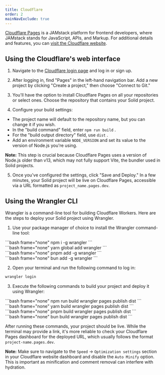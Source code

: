 ```yaml
---
title: Cloudflare
order: 2
mainNavExclude: true
---
```


[Cloudflare Pages](https://pages.cloudflare.com/) is a JAMstack platform for frontend developers, where JAMstack stands for JavaScript, APIs, and Markup.
For additional details and features, you can [visit the Cloudflare website](https://pages.cloudflare.com/).

## Using the Cloudflare's web interface

1. Navigate to the [Cloudflare login page](https://dash.cloudflare.com/login) and log in or sign up.

<EraserLink
	href="https://app.eraser.io/workspace/w9y9PNVjwSqDCEPNTEoe?elements=UE1AFe5oESDQkepKNaMxtA"
	preview="https://app.eraser.io/workspace/w9y9PNVjwSqDCEPNTEoe/preview?elements=UE1AFe5oESDQkepKNaMxtA&type=embed"
/>

2.  After logging in, find "Pages" in the left-hand navigation bar.
    Add a new project by clicking "Create a project," then choose "Connect to Git."

<EraserLink
	href="https://app.eraser.io/workspace/w9y9PNVjwSqDCEPNTEoe?elements=XcbVyX2a69kSAP1m1220Ug"
	preview="https://app.eraser.io/workspace/w9y9PNVjwSqDCEPNTEoe/preview?elements=XcbVyX2a69kSAP1m1220Ug&type=embed"
/>

3.  You'll have the option to install Cloudflare Pages on all your repositories or select ones.
    Choose the repository that contains your Solid project.

<EraserLink
	href="https://app.eraser.io/workspace/w9y9PNVjwSqDCEPNTEoe?elements=SsbGUghc_Vwlvxefe1xAFg"
	preview="https://app.eraser.io/workspace/w9y9PNVjwSqDCEPNTEoe/preview?elements=SsbGUghc_Vwlvxefe1xAFg&type=embed"
/>

4. Configure your build settings:

- The project name will default to the repository name, but you can change it if you wish.
- In the "build command" field, enter `npm run build` .
- For the "build output directory" field, use `dist` .
- Add an environment variable `NODE_VERSION` and set its value to the version of Node.js you're using.

**Note:** This step is crucial because Cloudflare Pages uses a version of Node.js older than v13, which may not fully support Vite, the bundler used in Solid projects.

<EraserLink
	href="https://app.eraser.io/workspace/w9y9PNVjwSqDCEPNTEoe?elements=1HpIQUkxqNl9j3JlXIUvTg"
	preview="https://app.eraser.io/workspace/w9y9PNVjwSqDCEPNTEoe/preview?elements=1HpIQUkxqNl9j3JlXIUvTg&type=embed"
/>

5. Once you've configured the settings, click "Save and Deploy."
   In a few minutes, your Solid project will be live on Cloudflare Pages, accessible via a URL formatted as `project_name.pages.dev`.

## Using the Wrangler CLI

Wrangler is a command-line tool for building Cloudflare Workers.
Here are the steps to deploy your Solid project using Wrangler.

1. Use your package manager of choice to install the Wrangler command-line tool:

<TabsCodeBlocks>
<div id="npm">
```bash frame="none"
npm i -g wrangler
```
</div>

<div id="yarn">
```bash frame="none" 
yarn global add wrangler 
```
</div>

<div id="pnpm">
```bash frame="none"
pnpm add -g wrangler
```
</div>

<div id="bun">
```bash frame="none"
bun add -g wrangler
```
</div>
</TabsCodeBlocks>

2. Open your terminal and run the following command to log in:

```bash frame="none"
wrangler login
```

3. Execute the following commands to build your project and deploy it using Wrangler:

<TabsCodeBlocks>
<div id="npm">
```bash frame="none"
npm run build
wrangler pages publish dist
```
</div>

<div id="yarn">
```bash frame="none"
yarn build
wrangler pages publish dist
```
</div>

<div id="pnpm">
```bash frame="none"
pnpm build
wrangler pages publish dist
```
</div>

<div id="bun">
```bash frame="none"
bun build
wrangler pages publish dist
```
</div>
</TabsCodeBlocks>

After running these commands, your project should be live.
While the terminal may provide a link, it's more reliable to check your Cloudflare Pages dashboard for the deployed URL, which usually follows the format `project-name.pages.dev`.

**Note:**
Make sure to navigate to the `Speed` -> `Optimization settings` section in your Cloudflare website dashboard and disable the `Auto Minify` option.
This is important as minification and comment removal can interfere with hydration.
